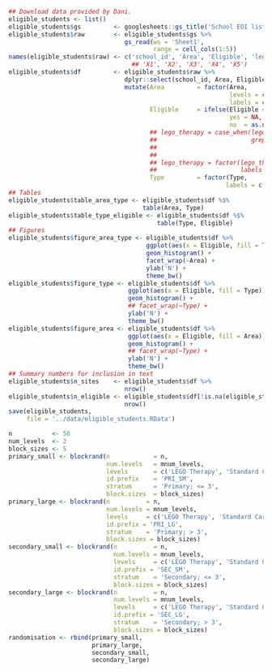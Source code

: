 ```r
## Download data provided by Dani.
eligible_students <- list()
eligible_students$gs         <- googlesheets::gs_title('School EOI list  - Anonymised 14082017.xlsx')
eligible_students$raw        <- eligible_students$gs %>%
                                gs_read(ws = 'Sheet1',
                                        range = cell_cols(1:5))
names(eligible_students$raw) <- c('school_id', 'Area', 'Eligible', 'lego_therapy', 'Type')
                                  ## 'X1', 'X2', 'X3', 'X4', 'X5')
eligible_students$df         <- eligible_students$raw %>%
                                dplyr::select(school_id, Area, Eligible, lego_therapy, Type) %>%
                                mutate(Area         = factor(Area,
                                                             levels = c(1, 2, 3),
                                                             labels = c('Leeds', 'York', 'Sheffield')),
                                       Eligible     = ifelse(Eligible == 'TBA',
                                                             yes = NA,
                                                             no  = as.numeric(Eligible)),
                                       ## lego_therapy = case_when(lego_therapy == 'No'  ~ 'No',
                                       ##                          grepl('Yes',
                                       ##                                lego_therapy,
                                       ##                                ignore.case = TRUE) ~ 'Yes'),
                                       ## lego_therapy = factor(lego_therapy,
                                       ##                       labels = c('No', 'Yes')),
                                       Type         = factor(Type,
                                                            labels = c('Primary', 'Primary + Secondary', 'Secondary')))
## Tables
eligible_students$table_area_type <- eligible_students$df %$%
                                     table(Area, Type)
eligible_students$table_type_eligible <- eligible_students$df %$%
                                         table(Type, Eligible)
## Figures
eligible_students$figure_area_type <- eligible_students$df %>%
                                      ggplot(aes(x = Eligible, fill = Type)) +
                                      geom_histogram() +
                                      facet_wrap(~Area) +
                                      ylab('N') +
                                      theme_bw()
eligible_students$figure_type <- eligible_students$df %>%
                                 ggplot(aes(x = Eligible, fill = Type)) +
                                 geom_histogram() +
                                 ## facet_wrap(~Type) +
                                 ylab('N') +
                                 theme_bw()
eligible_students$figure_area <- eligible_students$df %>%
                                 ggplot(aes(x = Eligible, fill = Area)) +
                                 geom_histogram() +
                                 ## facet_wrap(~Type) +
                                 ylab('N') +
                                 theme_bw()
## Summary numbers for inclusion in text
eligible_students$n_sites    <- eligible_students$df %>%
                                nrow()
eligible_students$n_eligible <- eligible_students$df[!is.na(eligible_students$df$Eligible),] %>%
                                nrow()
save(eligible_students,
     file = '../data/eligible_students.RData')

```

<!-- The following code generated the randomisation schedule. -->

```r
n           <- 50
num_levels  <- 2
block_sizes <- 5
primary_small <- blockrand(n            = n,
                           num.levels   = mnum_levels,
                           levels       = c('LEGO Therapy', 'Standard Care'),
                           id.prefix    = 'PRI_SM',
                           stratum      = 'Primary; <= 3',
                           block.sizes  = block_sizes)
primary_large <- blockrand(n          = n,
                           num.levels = mnum_levels,
                           levels     = c('LEGO Therapy', 'Standard Care'),
                           id.prefix = 'PRI_LG',
                           stratum    = 'Primary; > 3',
                           block.sizes = block_sizes)
secondary_small <- blockrand(n          = n,
                             num.levels = mnum_levels,
                             levels     = c('LEGO Therapy', 'Standard Care'),
                             id.prefix = 'SEC_SM',
                             stratum    = 'Secondary; <= 3',
                             block.sizes = block_sizes)
secondary_large <- blockrand(n          = n,
                             num.levels = mnum_levels,
                             levels     = c('LEGO Therapy', 'Standard Care'),
                             id.prefix = 'SEC_LG',
                             stratum    = 'Secondary; > 3',
                             block.sizes = block_sizes)
randomisation <- rbind(primary_small,
                       primary_large,
                       secondary_small,
                       secondary_large)

```

